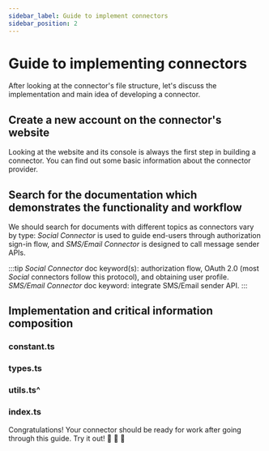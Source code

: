 ```yaml
---
sidebar_label: Guide to implement connectors
sidebar_position: 2
---
```



# Guide to implementing connectors

After looking at the connector's file structure, let's discuss the implementation and main idea of developing a connector.

## Create a new account on the connector's website

Looking at the website and its console is always the first step in building a connector. You can find out some basic information about the connector provider.

## Search for the documentation which demonstrates the functionality and workflow

We should search for documents with different topics as connectors vary by type: _Social Connector_ is used to guide end-users through authorization sign-in flow, and _SMS/Email Connector_ is designed to call message sender APIs.

:::tip
_Social Connector_ doc keyword(s): authorization flow, OAuth 2.0 (most _Social_ connectors follow this protocol), and obtaining user profile.<br/>
_SMS/Email Connector_ doc keyword: integrate SMS/Email sender API.
:::

## Implementation and critical information composition

### constant.ts

<ContentsInConstant />

### types.ts

<ContentsInTypes />

### utils.ts^

<ContentsInUtils />

### index.ts

<ContentsInIndex />

Congratulations! Your connector should be ready for work after going through this guide. Try it out! :rocket: :rocket: :rocket:
